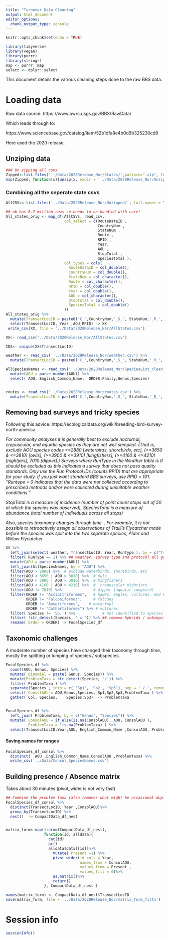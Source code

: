 ```yaml
---
title: "Turnover Data Cleaning"
output: html_document
editor_options: 
  chunk_output_type: console
---
```


```r
knitr::opts_chunk$set(echo = TRUE)
```

```r
library(tidyverse)
library(vegan)  
library(purrr)
library(stringr)
map <- purrr::map
select <- dplyr::select
```

This document details the various cleaning steps done to the raw BBS data. 

# Loading data

Raw data source:
https://www.pwrc.usgs.gov/BBS/RawData/

Which leads through to:

https://www.sciencebase.gov/catalog/item/52b1dfa8e4b0d9b325230cd9

Here used the 2020 release. 

## Unziping data

```r
### Un zipping all csvs
Zipped<-list.files('../Data/2020Release_Nor/States/',pattern=".zip", full.names = TRUE, include.dirs = TRUE)
map(Zipped, function(x){unzip(x, exdir = '../Data/2020Release_Nor/Unzipped')})
```

### Combining all the seperate state csvs

```r
AllCSVs<-list.files('../Data/2020Release_Nor/Unzipped/', full.names = TRUE)

## nb has 6.7 million rows so needs to be handled with care!
All_states_orig <- map_df(AllCSVs, read_csv,
                          col_select = c(RouteDataID ,
                                         CountryNum ,
                                         StateNum ,
                                         Route ,
                                         RPID ,
                                         Year,
                                         AOU ,
                                         StopTotal ,
                                         SpeciesTotal ),
                          col_types = cols(
                            RouteDataID = col_double(),
                            CountryNum = col_double(),
                            StateNum = col_character(),
                            Route = col_character(),
                            RPID = col_double(),
                            Year = col_double(),
                            AOU = col_character(),
                            StopTotal = col_double(),
                            SpeciesTotal = col_double()
                          ))
All_states_orig %>%
  mutate(TransectLocID = paste0('C_',CountryNum,'_S_', StateNum,'_R_', Route )) %>%
  select(TransectLocID, Year ,AOU,RPID) -> XX
 write_csv(XX, file = '../Data/2020Release_Nor/AllStates.csv')
```

```r
XX<- read_csv('../Data/2020Release_Nor/AllStates.csv')

IDS<- unique(XX$TransectLocID)  

weather <- read_csv( '../Data/2020Release_Nor/weather.csv') %>%
  mutate(TransectLocID = paste0('C_',CountryNum,'_S_', StateNum,'_R_', Route )) 

AllSpeciesNames <- read_csv('../Data/2020Release_Nor/SpeciesList_clean.txt', trim_ws = TRUE) %>%
  mutate(AOU = parse_number(AOU)) %>%
  select( AOU, English_Common_Name,  ORDER,Family,Genus,Species)


routes <- read_csv('../Data/2020Release_Nor/routes.csv') %>%
  mutate(TransectLocID = paste0('C_',CountryNum,'_S_', StateNum,'_R_', Route ))

```

## Removing bad surveys and tricky species

Following this advice: https://ecologicaldata.org/wiki/breeding-bird-survey-north-america

*For community analyses it is generally best to exclude nocturnal, crepuscular, and aquatic species as they are not well sampled. (That is, exclude AOU species codes <=2880 [waterbirds, shorebirds, etc], (>=3650 & <=3810) [owls], (>=3900 & <=3910) [kingfishers], (>=4160 & <=4210) [nightjars], 7010 [dipper].)*
*Surveys where RunType in the Weather table is 0 should be excluded as this indicates a survey that does not pass quality standards.*
*Only use the Run Protocol IDs (counts.RPID) that are appropriate for your study. If you just want standard BBS surveys, use RPID = 101. "Runtype = 0 indicates that the data were not collected according to prescribed methods and/or were collected during unsuitable weather conditions. "*

*StopTotal is a measure of incidence (number of point count stops out of 50 at which the species was observed), SpeciesTotal is a measure of abundance (total number of individuals across all stops)*

*Also, species taxonomy changes through time. . For example, it is not possible to retroactively assign all observations of Traill’s Flycatcher made before the species was split into the two separate species, Alder and Willow Flycatcher*

```r
XX %>% 
  left_join(select( weather, TransectLocID, Year, RunType ), by = c("TransectLocID", "Year")) %>%  # Join summary of routes
  filter( RunType == 1) %>% ## weather, survey type and protocol all good. (see RunType.pdf)
  mutate(AOU = parse_number(AOU)) %>% 
  left_join(AllSpeciesNames, by = "AOU") %>%
  filter(AOU > 2880) %>%  # exclude waterbirds, shorebirds, etc
  filter(AOU < 3650 | AOU > 3810) %>%  # Owls
  filter(AOU < 3900 | AOU > 3910) %>%  # Kingfishers
  filter(AOU < 4160 | AOU > 4210) %>%  #  crepuscular nightjars 
  filter(AOU != 7010) %>%              # dipper (aquatic songbird)  
  filter(ORDER != "Accipitriformes",   # hawks, eagles, vultures, and kites
         ORDER != "Falconiformes",     # falcons
         ORDER != "Anseriformes",    # waterfowl 
         ORDER != "Cathartiformes") %>% # vultures
  filter( Species != 'Sp.') %>%            # not identified to species 
  filter( !str_detect(Species, ' x ')) %>% ## remove hybrids / subsepcies (not many records)
  rename( Order = ORDER) -> FocalSpecies_df

```

## Taxonomic challenges

A moderate number of species have changed their taxonomy through time, mostly the splitting or lumping of species / subspecies. 

```r
FocalSpecies_df %>%
  count(AOU, Genus, Species) %>%
  mutate( Binomial = paste( Genus, Species)) %>% 
  mutate(ProblemTaxa = str_detect(Species, '/')) %>%
  filter( ProblemTaxa ) %>%
  separate(Species , into = c( 'Sp1', 'Sp2', 'Sp3'), sep = ' / ', remove = FALSE)%>%  # as.data.frame
  select( ConsolAOU = AOU,Genus,Species, Sp1,Sp2,Sp3,ProblemTaxa ) %>%
  gather( Col, Species,    Species:Sp3)  -> ProblemTaxa


FocalSpecies_df %>%
  left_join( ProblemTaxa, by = c("Genus", "Species")) %>%
  mutate( ConsolAOU = if_else(is.na(ConsolAOU), AOU, ConsolAOU ),
          ProblemTaxa = !is.na(ProblemTaxa) ) %>%
  select(TransectLocID,Year,AOU, English_Common_Name ,ConsolAOU, ProblemTaxa ) -> FocalSpecies_df_consol
```

#### Saving names for ranges
```r
FocalSpecies_df_consol %>%
  distinct(  AOU ,English_Common_Name,ConsolAOU ,ProblemTaxa) %>%
  write_csv('../Data/Consol_SpeciesNames.csv')
```


## Building presence / Absence matrix

Takes about 30 minutes (pivot_wider is not very fast)

```r
## Combine the problem taxa (also removes what might be occasional duplicate surveys  eg id = 'C_840_S_02_R_141')
FocalSpecies_df_consol %>%
  distinct(TransectLocID, Year ,ConsolAOU)%>%
  group_by(TransectLocID) %>%
  nest()  -> CompactData_df_nest


matrix_form<-map(1:nrow(CompactData_df_nest),
                 function(id, alldata){
                   cat(id)
                   gc()
                   alldata$data[[id]]%>%
                     mutate( Present =1) %>%
                     pivot_wider(id_cols = Year,
                                 names_from = ConsolAOU,
                                 values_from = Present ,
                                 values_fill = 0)%>%
                     as.matrix()%>%
                     return()
                 }, CompactData_df_nest ) 

names(matrix_form) <- CompactData_df_nest$TransectLocID
save(matrix_form, file = '../Data/2020Release_Nor/matrix_form_filt1')
```

# Session info
```r
sessionInfo()

```







